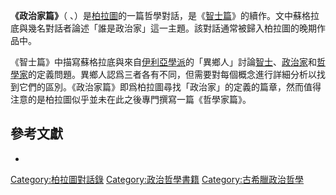 {{Refimprove|time=2020-07-07T06:04:50+00:00}}
{{柏拉圖對話錄}}
'''《政治家篇》'''（{{lang-grc|Πολιτικός}} ''{{lang|grc-Latn|Politikós}}''、{{lang-la|Politicus}}）是[[柏拉圖|柏拉圖]]的一篇哲學對話，是《[[智士篇|智士篇]]》的續作。文中蘇格拉底與幾名對話者論述「誰是政治家」這一主題。該對話通常被歸入柏拉圖的晚期作品中。

《智士篇》中描寫蘇格拉底與來自[[伊利亞學派|伊利亞學派]]的「異鄉人」討論[[智辩家|智士]]、[[政治家|政治家]]和[[哲學家|哲學家]]的定義問題。異鄉人認爲三者各有不同，但需要對每個概念進行詳細分析以找到它們的區別。《政治家篇》即爲柏拉圖尋找「政治家」的定義的篇章，然而值得注意的是柏拉圖似乎並未在此之後專門撰寫一篇《哲學家篇》。

== 參考文獻 ==
*{{cite web |author1=Plato |author2=Benjamin Jowett (tr.) |title=''Statesman'' |url=http://classics.mit.edu/Plato/stateman.html |website=The Internet Classics Archive |accessdate=2020-07-07 |archive-date=2018-09-23 |archive-url=https://web.archive.org/web/20180923030613/http://classics.mit.edu/Plato/stateman.html |dead-url=no }}

{{philosophy-stub}}

[[Category:柏拉圖對話錄|Category:柏拉圖對話錄]]
[[Category:政治哲學書籍|Category:政治哲學書籍]]
[[Category:古希臘政治哲學|Category:古希臘政治哲學]]